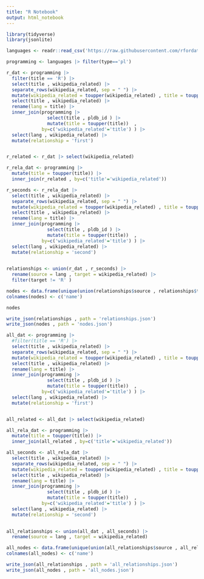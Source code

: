 ```yaml
---
title: "R Notebook"
output: html_notebook
---
```



```r
library(tidyverse)
library(jsonlite)

```



```r
languages <- readr::read_csv('https://raw.githubusercontent.com/rfordatascience/tidytuesday/master/data/2023/2023-03-21/languages.csv')
```



```r
programming <- languages |> filter(type=='pl')
```




```r
r_dat <- programming |>
  filter(title == 'R') |>
  select(title , wikipedia_related) |>
  separate_rows(wikipedia_related, sep = " ") |>
  mutate(wikipedia_related = toupper(wikipedia_related) , title = toupper(title)) |>
  select(title , wikipedia_related) |>
  rename(lang = title) |>
  inner_join(programming |> 
               select(title , pldb_id ) |> 
               mutate(title = toupper(title))  , 
             by=c('wikipedia_related'='title') ) |>
  select(lang , wikipedia_related) |>
  mutate(relationship = 'first')


r_related <- r_dat |> select(wikipedia_related) 

r_rela_dat <- programming |> 
  mutate(title = toupper(title)) |>
  inner_join(r_related , by=c('title'='wikipedia_related'))

r_seconds <- r_rela_dat |>
  select(title , wikipedia_related) |>
  separate_rows(wikipedia_related, sep = " ") |>
  mutate(wikipedia_related = toupper(wikipedia_related) , title = toupper(title)) |>
  select(title , wikipedia_related) |>
  rename(lang = title) |>
  inner_join(programming |> 
               select(title , pldb_id ) |> 
               mutate(title = toupper(title))  , 
             by=c('wikipedia_related'='title') ) |>
  select(lang , wikipedia_related) |>
  mutate(relationship = 'second')
  

relationships <- union(r_dat , r_seconds) |> 
  rename(source = lang , target = wikipedia_related) |>
  filter(target != 'R' )

nodes <- data.frame(unique(union(relationships$source , relationships$target)))
colnames(nodes) <- c('name')

```



```r
nodes
```




```r
write_json(relationships , path = 'relationships.json')
write_json(nodes , path = 'nodes.json')
```











```r
all_dat <- programming |>
  #filter(title == 'R') |>
  select(title , wikipedia_related) |>
  separate_rows(wikipedia_related, sep = " ") |>
  mutate(wikipedia_related = toupper(wikipedia_related) , title = toupper(title)) |>
  select(title , wikipedia_related) |>
  rename(lang = title) |>
  inner_join(programming |> 
               select(title , pldb_id ) |> 
               mutate(title = toupper(title))  , 
             by=c('wikipedia_related'='title') ) |>
  select(lang , wikipedia_related) |>
  mutate(relationship = 'first')


all_related <- all_dat |> select(wikipedia_related) 

all_rela_dat <- programming |> 
  mutate(title = toupper(title)) |>
  inner_join(all_related , by=c('title'='wikipedia_related'))

all_seconds <- all_rela_dat |>
  select(title , wikipedia_related) |>
  separate_rows(wikipedia_related, sep = " ") |>
  mutate(wikipedia_related = toupper(wikipedia_related) , title = toupper(title)) |>
  select(title , wikipedia_related) |>
  rename(lang = title) |>
  inner_join(programming |> 
               select(title , pldb_id ) |> 
               mutate(title = toupper(title))  , 
             by=c('wikipedia_related'='title') ) |>
  select(lang , wikipedia_related) |>
  mutate(relationship = 'second')
  

all_relationships <- union(all_dat , all_seconds) |> 
  rename(source = lang , target = wikipedia_related) 

all_nodes <- data.frame(unique(union(all_relationships$source , all_relationships$target)))
colnames(all_nodes) <- c('name')
```



```r
write_json(all_relationships , path = 'all_relationships.json')
write_json(all_nodes , path = 'all_nodes.json')
```
